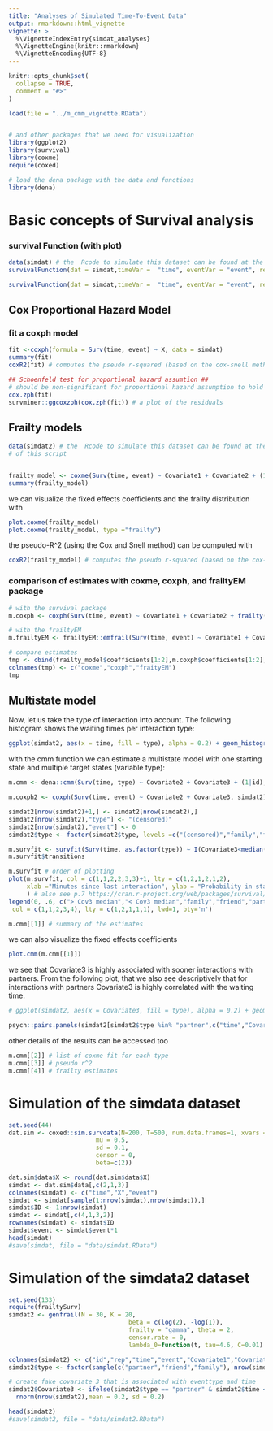 ```yaml
---
title: "Analyses of Simulated Time-To-Event Data"
output: rmarkdown::html_vignette
vignette: >
  %\VignetteIndexEntry{simdat_analyses}
  %\VignetteEngine{knitr::rmarkdown}
  %\VignetteEncoding{UTF-8}
---
```


```r
knitr::opts_chunk$set(
  collapse = TRUE,
  comment = "#>"
)

load(file = "../m_cmm_vignette.RData")


# and other packages that we need for visualization
library(ggplot2)
library(survival)
library(coxme)
require(coxed)
```

```r

# load the dena package with the data and functions
library(dena)


```


# Basic concepts of Survival analysis #

### survival Function (with plot) ##
```r
data(simdat) # the  Rcode to simulate this dataset can be found at the bottom of this script
survivalFunction(dat = simdat,timeVar =  "time", eventVar = "event", returnDF = F, verbose = F)

survivalFunction(dat = simdat,timeVar =  "time", eventVar = "event", returnDF = F, verbose = F, plotType = "Nelson-Aalen")
```

## Cox Proportional Hazard Model 

### fit a coxph model 

```r
fit <-coxph(formula = Surv(time, event) ~ X, data = simdat)
summary(fit)
coxR2(fit) # computes the pseudo r-squared (based on the cox-snell method)

## Schoenfeld test for proportional hazard assumtion ##
# should be non-significant for proportional hazard assumption to hold
cox.zph(fit) 
survminer::ggcoxzph(cox.zph(fit)) # a plot of the residuals
```

## Frailty models 
```r
data(simdat2) # the  Rcode to simulate this dataset can be found at the bottom
# of this script


frailty_model <- coxme(Surv(time, event) ~ Covariate1 + Covariate2 + (1|id),dat = simdat2) 
summary(frailty_model)
```

we can visualize the fixed effects coefficients and the frailty distribution with

```r
plot.coxme(frailty_model)
plot.coxme(frailty_model, type ="frailty")

```

the pseudo-R^2 (using the Cox and Snell method) can be computed with

```r
coxR2(frailty_model) # computes the pseudo r-squared (based on the cox-snell method)

```


<!-- check robustness of findings of a few individual only have a few observations i.e., can the multilevel structure of the data "compensate" for individuals with small N? -->
<!-- ```{r, } -->

<!-- simdat2.reduced <- simdat2 -->
<!-- simdat2.reduced[#simdat2.reduced$id %in% 1:3 & -->
<!--                   sample(c(F,T,T,T), 60, replace =T),# set 3/4 of the data to NA -->
<!--                 c("Covariate1","Covariate2")] <- NA -->
<!-- frailty_model2 <- coxme(Surv(time, event) ~ Covariate1 + Covariate2 + (1|id),  dat = simdat2.reduced)  -->


<!-- ``` -->

### comparison of estimates with coxme, coxph, and frailtyEM package

```r

# with the survival package
m.coxph <- coxph(Surv(time, event) ~ Covariate1 + Covariate2 + frailty(id), simdat2)

# with the frailtyEM
m.frailtyEM <- frailtyEM::emfrail(Surv(time, event) ~ Covariate1 + Covariate2 + cluster(id), simdat2)

# compare estimates
tmp <- cbind(frailty_model$coefficients[1:2],m.coxph$coefficients[1:2], m.frailtyEM$coefficients)
colnames(tmp) <- c("coxme","coxph","fraityEM")
tmp

```

## Multistate model 

Now, let us take the type of interaction into account. The following histogram shows the waiting times per interaction type:

```r
ggplot(simdat2, aes(x = time, fill = type), alpha = 0.2) + geom_histogram(position = "identity", alpha = 0.7)
```

with the cmm function we can estimate a multistate model with one starting state and multiple target states (variable type): 

```r

m.cmm <- dena::cmm(Surv(time, type) ~ Covariate2 + Covariate3 + (1|id), dat = simdat2)

m.coxph2 <- coxph(Surv(time, event) ~ Covariate2 + Covariate3, simdat2) # without frailty

simdat2[nrow(simdat2)+1,] <- simdat2[nrow(simdat2),]
simdat2[nrow(simdat2),"type"] <- "(censored)"
simdat2[nrow(simdat2),"event"] <- 0
simdat2$type <- factor(simdat2$type, levels =c("(censored)","family","friend","partner"))

m.survfit <- survfit(Surv(time, as.factor(type)) ~ I(Covariate3<median(Covariate3)), simdat2)
m.survfit$transitions

m.survfit # order of plotting
plot(m.survfit, col = c(1,1,2,2,3,3)+1, lty = c(1,2,1,2,1,2),
     xlab ="Minutes since last interaction", ylab = "Probability in state"
     ) # also see p.7 https://cran.r-project.org/web/packages/survival/vignettes/compete.pdf
legend(0, .6, c("> Cov3 median","< Cov3 median","family","friend","partner"),
 col = c(1,1,2,3,4), lty = c(1,2,1,1,1), lwd=1, bty='n')

```

```r
m.cmm[[1]] # summary of the estimates

```

we can also visualize the fixed effects coefficients

```r
plot.cmm(m.cmm[[1]])
```

we see that Covariate3 is highly associated with sooner interactions with partners. From the following plot, that  we also see descriptively that for interactions with partners Covariate3 is highly correlated with the waiting time.

```r

# ggplot(simdat2, aes(x = Covariate3, fill = type), alpha = 0.2) + geom_histogram(position = "identity", alpha = 0.7)

psych::pairs.panels(simdat2[simdat2$type %in% "partner",c("time","Covariate3")])

```


other details of the results can be accessed too

```r
m.cmm[[2]] # list of coxme fit for each type
m.cmm[[3]] # pseudo r^2
m.cmm[[4]] # frailty estimates

```



# Simulation of the simdata dataset 
```r

set.seed(44)
dat.sim <- coxed::sim.survdata(N=200, T=500, num.data.frames=1, xvars = 1, 
                        mu = 0.5,
                        sd = 0.1,
                        censor = 0,
                        beta=c(2))

dat.sim$data$X <- round(dat.sim$data$X)
simdat <- dat.sim$data[,c(2,1,3)]
colnames(simdat) <- c("time","X","event")
simdat <- simdat[sample(1:nrow(simdat),nrow(simdat)),]
simdat$ID <- 1:nrow(simdat)
simdat <- simdat[,c(4,1,3,2)]
rownames(simdat) <- simdat$ID
simdat$event <- simdat$event*1
head(simdat)
#save(simdat, file = "data/simdat.RData")
```

# Simulation of the simdata2 dataset 
```r
set.seed(133)
require(frailtySurv)
simdat2 <- genfrail(N = 30, K = 20, 
                                 beta = c(log(2), -log(1)),
                                 frailty = "gamma", theta = 2, 
                                 censor.rate = 0,
                                 lambda_0=function(t, tau=4.6, C=0.01) (tau*(C*t)^tau)/t)

colnames(simdat2) <- c("id","rep","time","event","Covariate1","Covariate2")
simdat2$type <- factor(sample(c("partner","friend","family"), nrow(simdat2), replace = T))

# create fake covariate 3 that is associated with eventtype and time 
simdat2$Covariate3 <- ifelse(simdat2$type == "partner" & simdat2$time < 200,1,0) + 
  rnorm(nrow(simdat2),mean = 0.2, sd = 0.2)

head(simdat2)
#save(simdat2, file = "data/simdat2.RData")
```


